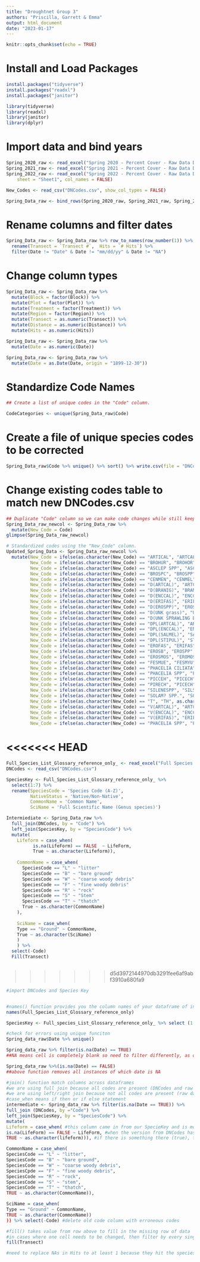 ```yaml
---
title: "Droughtnet Group 3"
authors: "Priscilla, Garrett & Emma"
output: html_document
date: "2023-01-17"
---
```

```r
knitr::opts_chunk$set(echo = TRUE)
```
# Install and Load Packages
```r
install.packages("tidyverse")
install.packages("readxl")
install.packages("janitor")

library(tidyverse)
library(readxl)
library(janitor)
library(dplyr)
```
# Import data and bind years
```r
Spring_2020_raw <- read_excel("Spring 2020 - Percent Cover - Raw Data DNET.xlsx", sheet = "Sheet1", col_names = FALSE)
Spring_2021_raw <- read_excel("Spring 2021 - Percent Cover - Raw Data DNET.xlsx", sheet = "Sheet1", col_names = FALSE)
Spring_2022_raw <- read_excel("Spring 2022 - Percent Cover - Raw Data DNET.xlsx", 
    sheet = "Sheet1", col_names = FALSE)

New_Codes <- read_csv("DNCodes.csv", show_col_types = FALSE)

Spring_Data_raw <- bind_rows(Spring_2020_raw, Spring_2021_raw, Spring_2022_raw)
```
# Rename columns and filter dates
```r
Spring_Data_raw <- Spring_Data_raw %>% row_to_names(row_number(1)) %>% 
  rename(Transect = `Transect #`,  Hits = `# Hits`) %>% 
  filter(Date != "Date" & Date != "mm/dd/yy" & Date != "NA")
```
# Change column types
```r
Spring_Data_raw <- Spring_Data_raw %>% 
  mutate(Block = factor(Block)) %>% 
  mutate(Plot = factor(Plot)) %>% 
  mutate(Treatment = factor(Treatment)) %>% 
  mutate(Region = factor(Region)) %>% 
  mutate(Transect = as.numeric(Transect)) %>% 
  mutate(Distance = as.numeric(Distance)) %>%
  mutate(Hits = as.numeric(Hits))

Spring_Data_raw <- Spring_Data_raw %>% 
  mutate(Date = as.numeric(Date)) 

Spring_Data_raw <- Spring_Data_raw %>% 
  mutate(Date = as.Date(Date, origin = "1899-12-30"))
```

# Standardize Code Names
```r
## Create a list of unique codes in the "Code" column.

CodeCategories <- unique(Spring_Data_raw$Code)
```
# Create a file of unique species codes to be corrected
```r
Spring_Data_raw$Code %>% unique() %>% sort() %>% write.csv(file = "DNCodes.csv")
```
# Change existing codes table to match new DNCodes.csv
```r
## Duplicate "Code" column so we can make code changes while still keeping the original codes for reference.
Spring_Data_raw_newcol <- Spring_Data_raw %>%         
  mutate(New_Code = Code)
glimpse(Spring_Data_raw_newcol)

# Standardized codes using the "New_Code" column. 
Updated_Spring_Data <- Spring_Data_raw_newcol %>% 
  mutate(New_Code = ifelse(as.character(New_Code) == "ARTICAL", "ARTCAL", as.character(New_Code)), 
         New_Code = ifelse(as.character(New_Code) == "BROHUR", "BROHOR", as.character(New_Code)),
         New_Code = ifelse(as.character(New_Code) == "ASCLEP SPP", "ASCSPP", as.character(New_Code)),
         New_Code = ifelse(as.character(New_Code) == "BROSPC", "BROSPP", as.character(New_Code)),
         New_Code = ifelse(as.character(New_Code) == "CENMEN", "CENMEL", as.character(New_Code)),
         New_Code = ifelse(as.character(New_Code) == "D(ARTCAL)", "ARTCAL", as.character(New_Code)),
         New_Code = ifelse(as.character(New_Code) == "D(BRANIG)", "BRANIG", as.character(New_Code)),
         New_Code = ifelse(as.character(New_Code) == "D(ENCCAL)", "ENCCAL", as.character(New_Code)),
         New_Code = ifelse(as.character(New_Code) == "D(ERIFAS)", "ERIFAS", as.character(New_Code)),
         New_Code = ifelse(as.character(New_Code) == "D(EROSPP)", "EROSPP", as.character(New_Code)),
         New_Code = ifelse(as.character(New_Code) == "D(UNK grass)", "UNK grass", as.character(New_Code)),
         New_Code = ifelse(as.character(New_Code) == "D(UNK SPRAWLING BULB)", "UNK SPRAWLING BULB", as.character(New_Code)),
         New_Code = ifelse(as.character(New_Code) == "DPL(ARTCAL)", "ARTCAL", as.character(New_Code)),
         New_Code = ifelse(as.character(New_Code) == "DPL(ENCCAL)", "ENCCAL", as.character(New_Code)),
         New_Code = ifelse(as.character(New_Code) == "DPL(SALMEL)", "SALMEL", as.character(New_Code)),
         New_Code = ifelse(as.character(New_Code) == "DPL(STIPUL)", "STIPUL", as.character(New_Code)),
         New_Code = ifelse(as.character(New_Code) == "EROFAS", "ERIFAS", as.character(New_Code)),
         New_Code = ifelse(as.character(New_Code) == "EROSB", "EROSPP", as.character(New_Code)),
         New_Code = ifelse(as.character(New_Code) == "EROSMOS", "EROMOS", as.character(New_Code)),
         New_Code = ifelse(as.character(New_Code) == "FESMUE", "FESMYU", as.character(New_Code)),
         New_Code = ifelse(as.character(New_Code) == "PHACELIA CILIATA", "PHACIL", as.character(New_Code)),
         New_Code = ifelse(as.character(New_Code) == "PHACELIA SPP", "PHASPP", as.character(New_Code)),
         New_Code = ifelse(as.character(New_Code) == "PICCEH", "PICECH", as.character(New_Code)),
         New_Code = ifelse(as.character(New_Code) == "PIRECH", "PICECH", as.character(New_Code)),
         New_Code = ifelse(as.character(New_Code) == "SILENESPP", "SILSPP", as.character(New_Code)),
         New_Code = ifelse(as.character(New_Code) == "SOLAM? SPP.", "SOLSPP", as.character(New_Code)),
         New_Code = ifelse(as.character(New_Code) == "T", "TH", as.character(New_Code)),
         New_Code = ifelse(as.character(New_Code) == "V(ARTCAL)", "ARTCAL", as.character(New_Code)),
         New_Code = ifelse(as.character(New_Code) == "V(ENCCAL)", "ENCCAL", as.character(New_Code)),
         New_Code = ifelse(as.character(New_Code) == "V(ERIFAS)", "ERIFAS", as.character(New_Code)),
         New_Code = ifelse(as.character(New_Code) == "PHACELIA SPP", "PHASPP", as.character(New_Code)))
```

<<<<<<< HEAD
=======

```r
Full_Species_List_Glossary_reference_only_ <- read_excel("Full Species List Glossary (reference only).xlsx")
DNCodes <- read_csv("DNCodes.csv")

SpeciesKey <- Full_Species_List_Glossary_reference_only_ %>% 
  select(1:7) %>% 
  rename(SpeciesCode = 'Species Code (A-Z)',
         NativeStatus = 'Native/Non-Native',
         CommonName = 'Common Name',
         SciName = 'Full Scientific Name (Genus species)')
```


```r
Intermiediate <- Spring_Data_raw %>% 
  full_join(DNCodes, by = "Code") %>% 
  left_join(SpeciesKey, by = "SpeciesCode") %>% 
  mutate(
    Lifeform = case_when(
          is.na(LifeForm) == FALSE  ~ LifeForm,
          True ~ as.character(Lifeform)),
    
    CommonName = case_when(
      SpeciesCode == "L" ~ "litter"
      SpeciesCode == "B" ~ "bare ground"
      SpeciesCode == "W" ~ "coarse woody debris"
      SpeciesCode == "F" ~ "fine woody debris"
      SpeciesCode == "R" ~ "rock"
      SpeciesCode == "S" ~ "Stem"
      SpeciesCode == "T" ~ "thatch"
      True ~ as.character(CommonName)
    ),
    
    SciName = case_when(
    Type == "Ground" ~ CommonName,
    True ~ as.character(SciName)
    )
    ) %>% 
  select(-Code)
  Fill(Transect)



```


>>>>>>> d5d3972144970db3291fee6af9abf3910a680fa9
```r
#import DNCodes and Species Key


#names() function provides you the column names of your dataframe of interest
names(Full_Species_List_Glossary_reference_only)

SpeciesKey <- Full_species_List_Glossary_reference_only_ %>% select (1:7) %>% rename(SpeciesCode = `Species Code (A-Z)`, NativeStatus = `Native/Non-Native`, CommonName = `Common Name`, SciName = `Full Scientific Name (Genus species)`)

#check for errors using unique funciton
Spring_data_raw$Date %>% unique()

Spring_data_raw %>% filter(is.na(Date) == TRUE)
##NA means cell is completely blank so need to filter differently, as opposed to filter (Date == NA)

Spring_data_raw %>%(is.na(Date) == FALSE)
##above function removes all instances of which date is NA

#join() function match columns across dataframes
#we are using full join because all codes are present (DNCodes and raw dataset)
#we are using left/right join because not all codes are present (raw dataset and species glossary); left join means keep original data (on left side of argument) that gets piped in, but not the data added after on the right
#case_when means if then or if else statement
intermediate <- Spring_data_raw %>% filter(is.na(Date == TRUE)) %>% 
full_join (DNCodes, by ="Code") %>% 
left_join(SpeciesKey, by = "SpeciesCode") %>%
mutate(
Lifeform = case_when( #this column came in from our SpecieKey and is more complete
is.na(LifeForm) == FALSE ~ LifeForm, #when the version from DNCodes has a value, substitute in that value to the more complete column
TRUE ~ as.character(lifeform))), #if there is something there (true), then just keep the old lifeform as a character

CommonName = case_when(
SpeciesCode == "L" ~ "litter",
SpeciesCode == "B" ~ "bare ground",
SpeciesCode == "W" ~ "coarse woody debris",
SpeciesCpde == "F" ~ "fine woody debris",
SpeciesCode == "R" ~ "rock",
SpeciesCode == "S" ~ "stem",
SpeciesCode == "T" ~ "thatch",
TRUE ~ as.character(CommonName)),

SciName = case_when(
Type == "Ground" ~ CommonName,
TRUE ~ as.character(CommonName))
)) %>% select(-Code) #delete old code column with erroneous codes

#fill() takes value from row above to fill in the missing row of data
#in cases where one cell needs to be changed, then filter by every single column or substitute a data value (google the function)
fill(Transect)

#need to replace NAs in Hits to at least 1 because they hit the species once
```